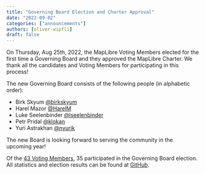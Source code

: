 ```yaml
---
title: "Governing Board Election and Charter Approval"
date: "2022-09-02"
categories: ["announcements"]
authors: [oliver-wipfli]
draft: false
---
```


On Thursday, Aug 25th, 2022, the MapLibre Voting Members elected for the first time a Governing Board and they approved the MapLibre Charter. We thank all the candidates and Voting Members for participating in this process!

The new Governing Board consists of the following people (in alphabetic order):

- Birk Skyum [@birkskyum](https://github.com/birkskyum)
- Harel Mazor [@HarelM](https://github.com/HarelM)
- Luke Seelenbinder [@lseelenbinder](https://github.com/lseelenbinder)
- Petr Pridal [@klokan](https://github.com/klokan)
- Yuri Astrakhan [@nyurik](https://github.com/nyurik)

The new Board is looking forward to serving the community in the upcoming year!

Of the [43 Voting Members](https://github.com/maplibre/maplibre/blob/main/VOTING_MEMBERS.md), 35 participated in the Governing Board election. All statistics and election results can be found at [GitHub](https://github.com/maplibre/maplibre/tree/main/2022-polls).
